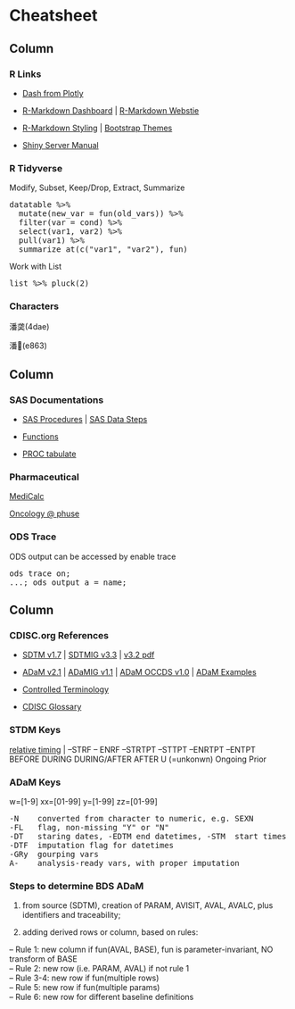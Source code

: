 Cheatsheet {data-orientation=columns}
=======================================================================

Column
-----------------------------------------------------------------------

### R Links

- [Dash from Plotly](https://dash-gallery.plotly.host/Portal/)

- [R-Markdown Dashboard](https://rmarkdown.rstudio.com/lesson-12.html) | [R-Markdown Webstie](https://rmarkdown.rstudio.com/rmarkdown_websites.html)

- [R-Markdown Styling](https://rmarkdown.rstudio.com/html_document_format.html#appearance_and_style) | [Bootstrap Themes](https://bootswatch.com/)

- [Shiny Server Manual](http://docs.rstudio.com/shiny-server/)

### R Tidyverse

Modify, Subset, Keep/Drop, Extract, Summarize
<p><pre>
datatable %>% 
  mutate(new_var = fun(old_vars)) %>%
  filter(var = cond) %>%
  select(var1, var2) %>%  
  pull(var1) %>% 
  summarize_at(c("var1", "var2"), fun)
</pre></p>

Work with List
<p><pre>
list %>% pluck(2)
</pre></p>

### Characters

潘䶮(4dae)

潘(e863)

Column
-----------------------------------------------------------------------

### SAS Documentations

- [SAS Procedures](https://go.documentation.sas.com/?cdcId=pgmsascdc&cdcVersion=9.4_3.4&docsetId=allprodsproc&docsetTarget=procedures.htm&locale=en) | [SAS Data Steps](https://go.documentation.sas.com/?cdcId=pgmsascdc&cdcVersion=9.4_3.4&docsetId=lestmtsref&docsetTarget=p08st7rzfn0dgin1fml8hq40hlho.htm&locale=en)

- [Functions](https://go.documentation.sas.com/?cdcId=pgmsascdc&cdcVersion=9.4_3.4&docsetId=lefunctionsref&docsetTarget=n01f5qrjoh9h4hn1olbdpb5pr2td.htm&locale=en)

- [PROC tabulate](http://support.sas.com/resources/papers/proceedings09/039-2009.pdf)

### Pharmaceutical

[MediCalc](http://www.scymed.com/en/smnxph/phkcc770.htm)

[Oncology @ phuse](https://www.phusewiki.org/wiki/index.php?title=Oncology)

### ODS Trace

ODS output can be accessed by enable trace

<p><pre>
ods trace on; 
...; ods output a = name;
</pre></p>

Column
-----------------------------------------------------------------------

### CDISC.org References

- [SDTM v1.7](https://www.cdisc.org/standards/foundational/sdtm/sdtm-v1-7) | [SDTMIG v3.3](https://www.cdisc.org/standards/foundational/sdtmig/sdtmig-v3-3) | [v3.2 pdf](https://www.cdisc.org/system/files/members/standard/foundational/sdtmig/sdtmig_20v3.2_20noportfolio.pdf)

- [ADaM v2.1](https://www.cdisc.org/system/files/members/standard/foundational/adam/analysis_data_model_v2.1.pdf) | [ADaMIG v1.1](https://www.cdisc.org/system/files/members/standard/foundational/adam/ADaMIG_v1.1.pdf) | [ADaM OCCDS v1.0](https://www.cdisc.org/system/files/members/standard/foundational/adam/ADaM_OCCDS_v1.0.pdf) | [ADaM Examples](https://www.cdisc.org/system/files/members/standard/foundational/adam/adam_examples_final.pdf)


- [Controlled Terminology](https://evs.nci.nih.gov/ftp1/CDISC/SDTM/SDTM%20Terminology.html)

- [CDISC Glossary](https://www.cdisc.org/system/files/members/standard/foundational/glossary/CDISC%20Glossary%20v11.pdf)


### STDM Keys

[relative timing](https://www.cdisc.org/standards/foundational/sdtmig/sdtmig-v3-3#Use+of+Relative+Timing+Variables) | --STRF -- ENRF --STRTPT --STTPT --ENRTPT --ENTPT 
<br />
BEFORE DURING DURING/AFTER AFTER U (=unkonwn) Ongoing Prior

### ADaM Keys

w=[1-9] xx=[01-99] y=[1-99] zz=[01-99]

<p><pre>
-N	  converted from character to numeric, e.g. SEXN
-FL	  flag, non-missing "Y" or "N"
-DT   staring dates, -EDTM end datetimes, -STM  start times
-DTF  imputation flag for datetimes
-GRy  gourping vars
A-	  analysis-ready vars, with proper imputation
</pre></p>

### Steps to determine BDS ADaM

1. from source (SDTM), creation of PARAM, AVISIT, AVAL, AVALC, plus identifiers and traceability;

2. adding derived rows or column, based on rules:

-- Rule 1: new column if fun(AVAL, BASE), fun is parameter-invariant, NO transform of BASE<br />
-- Rule 2: new row (i.e. PARAM, AVAL) if not rule 1<br />
-- Rule 3-4: new row if fun(multiple rows)<br />
-- Rule 5:  new row if fun(multiple params)<br />
-- Rule 6: new row for different baseline definitions

